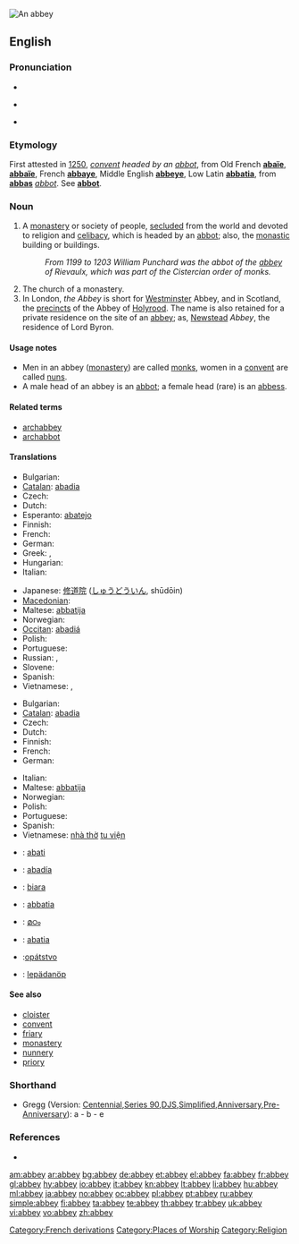 {{wikisource1911Enc|Abbey}}
[[Image:Fountains Abbey view crop1 2005-08-27.jpg|thumb|An abbey]]
{{also|Abbey}}
==English==

===Pronunciation===
* {{audio|En-us-abbey.ogg|audio (US)}}
* {{a|RP}} {{IPA|/ˈæb.i/}}
* {{rhymes|æbi}}

===Etymology===
First attested in [[w:1250|1250]], ''[[convent]] headed by an [[abbot]]'', from Old French '''[[abaïe]]''', '''[[abbaïe]]''', French '''[[abbaye]]''', Middle English '''[[abbeye]]''', Low Latin '''[[abbatia]]''', from '''[[abbas]]''' ''[[abbot]]''. See '''[[abbot]]'''.

===Noun===
{{en-noun}}

# A [[monastery]] or society of people, [[secluded]] from the world and devoted to religion and [[celibacy]], which is headed by an [[abbot]]; also, the [[monastic]] building or buildings.
#: ''From 1199 to 1203 William Punchard was the abbot of the [[abbey]] of Rievaulx, which was part of the Cistercian order of monks.''
# The church of a monastery.
# In London, ''the Abbey'' is short for [[Westminster]] Abbey, and in Scotland, the [[precincts]] of the Abbey of [[Holyrood]]. The name is also retained for a private residence on the site of an [[abbey]]; as, [[Newstead]] ''Abbey'', the residence of Lord Byron.

====Usage notes====
* Men in an abbey ([[monastery]]) are called [[monk]]s, women in a [[convent]] are called [[nun]]s.
* A male head of an abbey is an [[abbot]]; a female head (rare) is an [[abbess]].

====Related terms====
* [[archabbey]]
* [[archabbot]]

====Translations====
{{trans-top|monastery headed by an abbot}}
* Bulgarian: {{t+|bg|абатство|n|tr=abátstvo}}
* [[Catalan]]: [[abadia]] {{f}}
* Czech: {{t-|cs|opatství|n}}
* Dutch: {{t+|nl|abdij|f}}
* Esperanto: [[abatejo]]
* Finnish: {{t+|fi|luostari}}
* French: {{t+|fr|abbaye|f}}
* German: {{t+|de|Abtei|f}}
* Greek: {{t|el|αβαείο|n|tr=avaeío}}, {{t+|el|μοναστήρι|n|tr=monastíri}}
* Hungarian: {{t+|hu|apátság}}
* Italian: {{t+|it|abbazia|f}}
{{trans-mid}}
* Japanese: [[修道院]] ([[しゅうどういん]], shūdōin)
* [[Macedonian]]: {{t|mk|опатија|f|tr=opátija}}
* Maltese: [[abbatija]]
* Norwegian: {{t+|no|abbedi|n}}
* [[Occitan]]: [[abadiá]] {{f}}
* Polish: {{t+|pl|opactwo|n}}
* Portuguese: {{t+|pt|abadia|f}}
* Russian: {{t+|ru|аббатство|n}}, {{t+|ru|монастырь|m|tr=monastýr'}}
* Slovene: {{t+|sl|opatija|f}}
* Spanish: {{t+|es|abadía|f}}
* Vietnamese: {{t+|vi|tu viện|xs=Vietnamese}}, {{t+|vi|nhà tu|xs=Vietnamese}}
{{trans-bottom}}

{{trans-top|church of a monastery}}
* Bulgarian: {{t|bg|манастирска църква}}
* [[Catalan]]: [[abadia]] {{f}}
* Czech: {{t-|cs|opatství|n}}
* Dutch: {{t|nl|abdijkerk|f}}
* Finnish: {{t-|fi|luostarikirkko}}
* French: {{t+|fr|abbaye|f}}
* German: {{t+|de|Kloster|n}}
{{trans-mid}}
* Italian: {{t+|it|abbazia|f}}
* Maltese: [[abbatija]]
* Norwegian: {{t+|no|abbedi|n}}
* Polish: {{t+|pl|opactwo|n}}
* Portuguese: {{t+|pt|abadia|f}}
* Spanish: {{t+|es|abadía|f}}
* Vietnamese: [[nhà thờ]] [[tu viện]]
{{trans-bottom}}

{{checktrans-top}}
* {{ttbc|Breton}}: [[abati]] {{f}}
* {{ttbc|Galician}}: [[abadía]] {{f}}
* {{ttbc|Indonesian}}: [[biara]]
* {{ttbc|Interlingua}}: [[abbatia]]
{{trans-mid}}
* {{ttbc|Malayalam}}: [[മഠം]]
* {{ttbc|Novial}}: [[abatia]]
* {{ttbc|Slovak}}:[[opátstvo]] {{n}}
* {{ttbc|Volapük}}: [[lepädanöp]]
{{trans-bottom}}

====See also====
* [[cloister]]
* [[convent]]
* [[friary]]
* [[monastery]]
* [[nunnery]]
* [[priory]]

===Shorthand===
* Gregg (Version: [http://en.wikipedia.org/wiki/Gregg_Shorthand#Centennial_Gregg_Shorthand Centennial],[http://en.wikipedia.org/wiki/Gregg_Shorthand#Series_90_Gregg_Shorthand  Series 90],[http://en.wikipedia.org/wiki/Gregg_Shorthand#Diamond_Jubilee_Gregg_Shorthand  DJS],[http://en.wikipedia.org/wiki/Gregg_Shorthand#Simplified_Gregg_Shorthand Simplified],[http://en.wikipedia.org/wiki/Gregg_Shorthand#Anniversary_Gregg_Shorthand Anniversary],[http://en.wikipedia.org/wiki/Gregg_Shorthand#Pre-Anniversary_Gregg_Shorthand Pre-Anniversary]): a - b - e

===References===
* {{R:Webster 1913}}

[[Category:French derivations]]
[[Category:Places of Worship]]
[[Category:Religion]]

[[am:abbey]]
[[ar:abbey]]
[[bg:abbey]]
[[de:abbey]]
[[et:abbey]]
[[el:abbey]]
[[fa:abbey]]
[[fr:abbey]]
[[gl:abbey]]
[[hy:abbey]]
[[io:abbey]]
[[it:abbey]]
[[kn:abbey]]
[[lt:abbey]]
[[li:abbey]]
[[hu:abbey]]
[[ml:abbey]]
[[ja:abbey]]
[[no:abbey]]
[[oc:abbey]]
[[pl:abbey]]
[[pt:abbey]]
[[ru:abbey]]
[[simple:abbey]]
[[fi:abbey]]
[[ta:abbey]]
[[te:abbey]]
[[th:abbey]]
[[tr:abbey]]
[[uk:abbey]]
[[vi:abbey]]
[[vo:abbey]]
[[zh:abbey]]